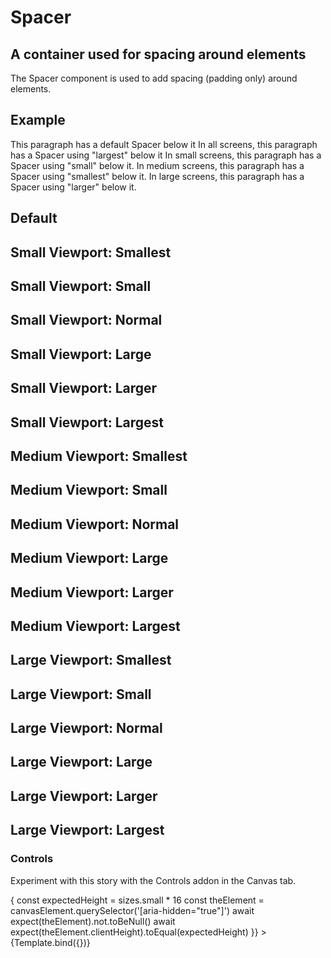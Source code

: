 

<Meta title="Atoms/Spacer" component={Spacer} />

# Spacer

## A container used for spacing around elements

The Spacer component is used to add spacing (padding only) around elements.

<ArgsTable story="Default" />


## Example

<Canvas>
  <Story name="Example">
    <Paragraph>This paragraph has a default Spacer below it</Paragraph>
    <Spacer />
    <Paragraph>
      In all screens, this paragraph has a Spacer using "largest" below it
    </Paragraph>
    <Spacer
      smallScreen="largest"
      mediumScreen="largest"
      largeScreen="largest"
    />
    <Paragraph>
      In small screens, this paragraph has a Spacer using "small" below it. In
      medium screens, this paragraph has a Spacer using "smallest" below it. In
      large screens, this paragraph has a Spacer using "larger" below it.
    </Paragraph>
    <Spacer smallScreen="small" mediumScreen="smallest" largeScreen="larger" />
  </Story>
</Canvas>

## Default

<Canvas>
  <Story name="Default">
    <Spacer />
  </Story>
</Canvas>

## Small Viewport: Smallest

<Canvas>
  <Story name="Small Viewport: Smallest">
    <Spacer smallScreen="smallest" />
  </Story>
</Canvas>

## Small Viewport: Small

<Canvas>
  <Story name="Small Viewport: Smallt">
    <Spacer smallScreen="small" />
  </Story>
</Canvas>

## Small Viewport: Normal

<Canvas>
  <Story name="Small Viewport: Normal">
    <Spacer smallScreen="normal" />
  </Story>
</Canvas>

## Small Viewport: Large

<Canvas>
  <Story name="Small Viewport: Large">
    <Spacer smallScreen="large" />
  </Story>
</Canvas>

## Small Viewport: Larger

<Canvas>
  <Story name="Small Viewport: Larger">
    <Spacer smallScreen="larger" />
  </Story>
</Canvas>

## Small Viewport: Largest

<Canvas>
  <Story name="Small Viewport: Largest">
    <Spacer smallScreen="largest" />
  </Story>
</Canvas>

## Medium Viewport: Smallest

<Canvas>
  <Story name="Medium Viewport: Smallest">
    <Spacer mediumScreen="smallest" />
  </Story>
</Canvas>

## Medium Viewport: Small

<Canvas>
  <Story name="Medium Viewport: Small">
    <Spacer mediumScreen="small" />
  </Story>
</Canvas>

## Medium Viewport: Normal

<Canvas>
  <Story name="Medium Viewport: Normal">
    <Spacer mediumScreen="normal" />
  </Story>
</Canvas>

## Medium Viewport: Large

<Canvas>
  <Story name="Medium Viewport: Large">
    <Spacer mediumScreen="large" />
  </Story>
</Canvas>

## Medium Viewport: Larger

<Canvas>
  <Story name="Medium Viewport: Larger">
    <Spacer mediumScreen="larger" />
  </Story>
</Canvas>

## Medium Viewport: Largest

<Canvas>
  <Story name="Medium Viewport: Largest">
    <Spacer mediumScreen="largest" />
  </Story>
</Canvas>

## Large Viewport: Smallest

<Canvas>
  <Story name="Large Viewport: Smallest">
    <Spacer largeScreen="smallest" />
  </Story>
</Canvas>

## Large Viewport: Small

<Canvas>
  <Story name="Large Viewport: Small">
    <Spacer largeScreen="small" />
  </Story>
</Canvas>

## Large Viewport: Normal

<Canvas>
  <Story name="Large Viewport: Normal">
    <Spacer largeScreen="normal" />
  </Story>
</Canvas>

## Large Viewport: Large

<Canvas>
  <Story name="Large Viewport: Large">
    <Spacer largeScreen="large" />
  </Story>
</Canvas>

## Large Viewport: Larger

<Canvas>
  <Story name="Large Viewport: Larger">
    <Spacer largeScreen="larger" />
  </Story>
</Canvas>

## Large Viewport: Largest

<Canvas>
  <Story name="Large Viewport: Largest">
    <Spacer largeScreen="largest" />
  </Story>
</Canvas>

### Controls

Experiment with this story with the Controls addon in the Canvas tab.

<Canvas>
  <Story
    name="controls"
    args={{
      'data-TestId': 'spacer',
      smallScreen: 'small',
      mediumScreen: 'small',
      largeScreen: 'small'
    }}
    // https://storybook.js.org/docs/react/api/mdx#play-function
    play={async ({ canvasElement }) => {
      const expectedHeight = sizes.small * 16
      const theElement = canvasElement.querySelector('[aria-hidden="true"]')
      await expect(theElement).not.toBeNull()
      await expect(theElement.clientHeight).toEqual(expectedHeight)
    }}
  >
    {Template.bind({})}
  </Story>
</Canvas>
